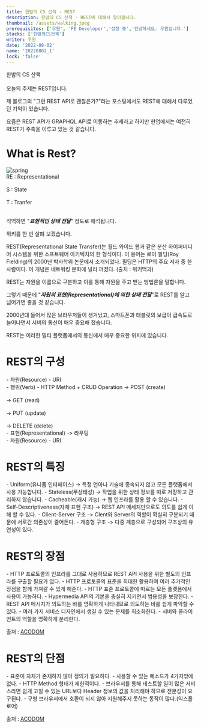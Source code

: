 ```yaml
---
title: 한밤의 CS 산책 - REST
description: 한밤의 CS 산책 - REST에 대해서 알아봅니다.
thumbnail: /assets/walking.jpeg
prerequisites: ['우원', 'FE Developer','성장 중','안녕하세요. 우원입니다.']
stacks: ['한밤의CS산책']
writer: 우원
date: '2022-08-02'
name: '20220802_1' 
lock: 'false'
---
```


한밤의 CS 산책<br></br>
오늘의 주제는 REST입니다.

제 블로그의 "그런 REST API로 괜찮은가?"라는 포스팅에서도 REST에 대해서 다루었던 기억이 있습니다.

요즘은 REST API가 GRAPHQL API로 이동하는 추세라고 하지만 현업에서는 여전히 REST가 주축을 이루고 있는 것 같습니다.

# What is Rest?

<div className="flex justify-center items-center py-5">
  <img src="https://velog.velcdn.com/images/thewoowon/post/79a5855b-7e10-46e2-ab48-98fd4aaef561/image.png" alt="spring"/>
</div>

<div className="bg-gray-50 my-4 px-4 py-2 border-l-4 border-green-400 hover:bg-gray-100 hover:border-indigo-400 transition duration-300 ease-in-out">
RE : Representational<br></br>
S : State<br></br>
T : Tranfer<br></br>
</div>

직역하면 "**_표현적인 상태 전달_**" 정도로 해석됩니다.

위키를 한 번 살펴 보겠습니다.

<div className="bg-gray-50 my-4 px-4 py-2 border-l-4 border-green-400 hover:bg-gray-100 hover:border-indigo-400 transition duration-300 ease-in-out">
REST(Representational State Transfer)는 월드 와이드 웹과 같은 분산 하이퍼미디어 시스템을 위한 소프트웨어 아키텍처의 한 형식이다. 이 용어는 로이 필딩(Roy Fielding)의 2000년 박사학위 논문에서 소개되었다. 필딩은 HTTP의 주요 저자 중 한 사람이다. 이 개념은 네트워킹 문화에 널리 퍼졌다. (출처 : 위키백과)
</div>

REST는 자원을 이름으로 구분하고 이를 통해 자원을 주고 받는 방법론을 말합니다.

그렇기 때문에 "**_자원의 표현(Representational)에 의한 상태 전달_**"로 REST를 알고 넘어가면 좋을 것 같습니다.

2000년대 들어서 많은 브라우저들이 생겨났고, 
스마트폰과 태블릿의 보급이 급속도로 늘어나면서 
서버의 통신이 매우 중요해 졌습니다.

REST는 이러한 멀티 플랫폼에서의 통신에서 매우 중요한 위치에 있습니다.


# REST의 구성

<div className="bg-gray-50 my-4 px-4 py-2 border-l-4 border-green-400 hover:bg-gray-100 hover:border-indigo-400 transition duration-300 ease-in-out">
- 자원(Resource) - URI
</div>

<div className="bg-gray-50 my-4 px-4 py-2 border-l-4 border-green-400 hover:bg-gray-100 hover:border-indigo-400 transition duration-300 ease-in-out">
- 행위(Verb) - HTTP Method + CRUD Operation
-> POST (create)<br></br>
-> GET (read)<br></br>
-> PUT (update)<br></br>
-> DELETE (delete)
</div>

<div className="bg-gray-50 my-4 px-4 py-2 border-l-4 border-green-400 hover:bg-gray-100 hover:border-indigo-400 transition duration-300 ease-in-out">
- 표현(Representational)
-> 라우팅
</div>

<div className="bg-gray-50 my-4 px-4 py-2 border-l-4 border-green-400 hover:bg-gray-100 hover:border-indigo-400 transition duration-300 ease-in-out">
- 자원(Resource) - URI
</div>

# REST의 특징
<div className="bg-gray-50 my-4 px-4 py-2 border-l-4 border-green-400 hover:bg-gray-100 hover:border-indigo-400 transition duration-300 ease-in-out">
- Uniform(유니폼 인터페이스)
-> 특정 언아나 기술에 종속되지 않고 모든 플랫폼에서 사용 가능합니다.
- Stateless(무상태성)
-> 작업을 위한 상태 정보를 따로 저장하고 관리하지 않습니다.
- Cacheable(캐시 가능)
-> 웹 인프라를 활용 할 수 있습니다.
- Self-Descriptiveness(자체 표현 구조)
-> REST API 메세지만으로도 의도를 쉽게 이해 할 수 있다.
- Client-Server 구조
-> Clent와 Server의 역할이 확실히 구분되기 때문에 서로간 의존성이 줄어든다.
- 계층형 구조
-> 다중 계층으로 구성되어 구조상의 유연성이 있다.
</div>


# REST의 장점

<div className="bg-gray-50 my-4 px-4 py-2 border-l-4 border-green-400 hover:bg-gray-100 hover:border-indigo-400 transition duration-300 ease-in-out">
- HTTP 프로토콜의 인프라를 그대로 사용하므로 REST API 사용을 위한 별도의 인프라를 구출할 필요가 없다.
- HTTP 프로토콜의 표준을 최대한 활용하여 여러 추가적인 장점을 함께 가져갈 수 있게 해준다.
- HTTP 표준 프로토콜에 따르는 모든 플랫폼에서 사용이 가능하다.
- Hypermedia API의 기본을 충실히 지키면서 범용성을 보장한다.
- REST API 메시지가 의도하는 바를 명확하게 나타내므로 의도하는 바를 쉽게 파악할 수 있다.
- 여러 가지 서비스 디자인에서 생길 수 있는 문제를 최소화한다.
- 서버와 클라이언트의 역할을 명확하게 분리한다.
<p className="px-4">
    출처 :
    <span><a target="_blank" href="http://www.incodom.kr/REST" className="a-custom"> ACODOM</a></span>
</p>
</div>

# REST의 단점

<div className="bg-gray-50 my-4 px-4 py-2 border-l-4 border-green-400 hover:bg-gray-100 hover:border-indigo-400 transition duration-300 ease-in-out">
- 표준이 자체가 존재하지 않아 정의가 필요하다.
- 사용할 수 있는 메소드가 4가지밖에 없다.
- HTTP Method 형태가 제한적이다.
- 브라우저를 통해 테스트할 일이 많은 서비스라면 쉽게 고칠 수 있는 URL보다 Header 정보의 값을 처리해야 하므로 전문성이 요구된다.
- 구형 브라우저에서 호환이 되지 않아 지원해주지 못하는 동작이 많다.(익스폴로어)
<p className="px-4">
    출처 :
    <span><a target="_blank" href="http://www.incodom.kr/REST" className="a-custom"> ACODOM</a></span>
</p>
</div>